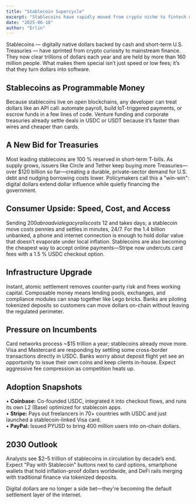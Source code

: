 ```yaml
---
title: "Stablecoin Supercycle"
excerpt: "Stablecoins have rapidly moved from crypto niche to fintech mainstream, reshaping innovation, debt markets, and consumer finance. With over 160 million holders worldwide and potential to reach $5+ trillion market cap, we're entering a transformative era."
date: "2025-06-18"
author: "Erlin"
---
```


Stablecoins — digitally native dollars backed by cash and short-term U.S. Treasuries — have sprinted from crypto curiosity to mainstream finance. They now clear trillions of dollars each year and are held by more than 160 million people. What makes them special isn’t just speed or low fees; it’s that they turn dollars into software.

## Stablecoins as Programmable Money

Because stablecoins live on open blockchains, any developer can treat dollars like an API call: automate payroll, build IoT-triggered payments, or escrow funds in a few lines of code. Venture funding and corporate treasuries already settle deals in USDC or USDT because it’s faster than wires and cheaper than cards.

## A New Bid for Treasuries

Most leading stablecoins are 100 % reserved in short-term T-bills. As supply grows, issuers like Circle and Tether keep buying more Treasuries—over $120 billion so far—creating a durable, private-sector demand for U.S. debt and nudging borrowing costs lower. Policymakers call this a "win-win": digital dollars extend dollar influence while quietly financing the government.

## Consumer Upside: Speed, Cost, and Access

Sending $200 abroad via legacy rails costs ~$12 and takes days; a stablecoin move costs pennies and settles in minutes, 24/7. For the 1.4 billion unbanked, a phone and internet connection is enough to hold dollar value that doesn’t evaporate under local inflation. Stablecoins are also becoming the cheapest way to accept online payments—Stripe now undercuts card fees with a 1.5 % USDC checkout option.

## Infrastructure Upgrade

Instant, atomic settlement removes counter-party risk and frees working capital. Composable money means lending pools, exchanges, and compliance modules can snap together like Lego bricks. Banks are piloting tokenized deposits so customers can move dollars on-chain without leaving the regulated perimeter.

## Pressure on Incumbents

Card networks process ~$15 trillion a year; stablecoins already move more. Visa and Mastercard are responding by settling some cross-border transactions directly in USDC. Banks worry about deposit flight yet see an opportunity to issue their own coins and keep clients in-house. Expect aggressive fee compression as competition heats up.

## Adoption Snapshots

• **Coinbase:** Co-founded USDC, integrated it into checkout flows, and runs its own L2 (Base) optimized for stablecoin apps.  
• **Stripe:** Pays out freelancers in 70+ countries with USDC and just launched a stablecoin-linked Visa card.  
• **PayPal:** Issued PYUSD to bring 400 million users into on-chain dollars.

## 2030 Outlook

Analysts see $2–5 trillion of stablecoins in circulation by decade’s end. Expect "Pay with Stablecoin" buttons next to card options, smartphone wallets that hold inflation-proof dollars worldwide, and DeFi rails merging with traditional finance via tokenized deposits.

Digital dollars are no longer a side bet—they're becoming the default settlement layer of the internet.
